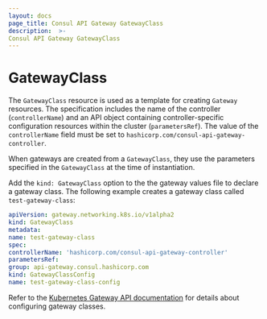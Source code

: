 ```yaml
---
layout: docs
page_title: Consul API Gateway GatewayClass
description:  >-
Consul API Gateway GatewayClass
---
```


# GatewayClass

The `GatewayClass` resource is used as a template for creating `Gateway` resources.
The specification includes the name of the controller (`controllerName`) and an API object containing controller-specific configuration resources within the cluster (`parametersRef`).
The value of the `controllerName` field must be set to `hashicorp.com/consul-api-gateway-controller`.

When gateways are created from a `GatewayClass`, they use the parameters specified in the `GatewayClass` at the time of instantiation.

Add the `kind: GatewayClass` option to the the gateway values file to declare a gateway class.
The following example creates a gateway class called `test-gateway-class`:

<CodeBlockConfig filename="gateway.yaml">

  ```yaml
  apiVersion: gateway.networking.k8s.io/v1alpha2
  kind: GatewayClass
  metadata:
  name: test-gateway-class
  spec:
  controllerName: 'hashicorp.com/consul-api-gateway-controller'
  parametersRef:
  group: api-gateway.consul.hashicorp.com
  kind: GatewayClassConfig
  name: test-gateway-class-config
  ```

</CodeBlockConfig>

Refer to the [Kubernetes Gateway API documentation](https://gateway-api.sigs.k8s.io/v1alpha2/references/spec/#gateway.networking.k8s.io/v1alpha2.GatewayClass) for details about configuring gateway classes.

